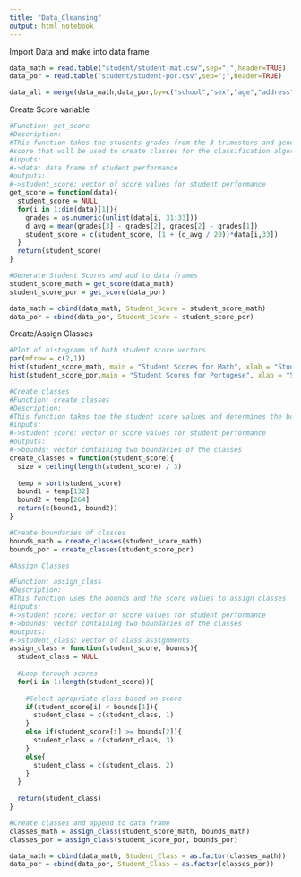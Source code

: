 ```yaml
---
title: "Data_Cleansing"
output: html_notebook
---
```

Import Data and make into data frame
```r
data_math = read.table("student/student-mat.csv",sep=";",header=TRUE)
data_por = read.table("student/student-por.csv",sep=";",header=TRUE)

data_all = merge(data_math,data_por,by=c("school","sex","age","address","famsize","Pstatus","Medu","Fedu","Mjob","Fjob","reason","nursery","internet"))
```

Create Score variable
```r
#Function: get_score
#Description:
#This function takes the students grades from the 3 trimesters and generates a 
#score that will be used to create classes for the classification algorithms
#inputs:
#->data: data frame of student performance
#outputs:
#->student_score: vector of score values for student performance
get_score = function(data){
  student_score = NULL
  for(i in 1:dim(data)[1]){
    grades = as.numeric(unlist(data[i, 31:33]))
    d_avg = mean(grades[3] - grades[2], grades[2] - grades[1])
    student_score = c(student_score, (1 + (d_avg / 20))*data[i,33])
  }
  return(student_score)
}

#Generate Student Scores and add to data frames
student_score_math = get_score(data_math)
student_score_por = get_score(data_por)

data_math = cbind(data_math, Student_Score = student_score_math)
data_por = cbind(data_por, Student_Score = student_score_por)

```

Create/Assign Classes
```r
#Plot of histograms of both student score vectors
par(mfrow = c(2,1))
hist(student_score_math, main = "Student Scores for Math", xlab = "Student Score")
hist(student_score_por,main = "Student Scores for Portugese", xlab = "Student Score")

#Create classes
#Function: create_classes
#Description:
#This function takes the the student score values and determines the boundaries of each class
#inputs:
#->student score: vector of score values for student performance
#outputs:
#->bounds: vector containing two boundaries of the classes
create_classes = function(student_score){
  size = ceiling(length(student_score) / 3)
  
  temp = sort(student_score)
  bound1 = temp[132]
  bound2 = temp[264]
  return(c(bound1, bound2))
}

#Create boundaries of classes
bounds_math = create_classes(student_score_math)
bounds_por = create_classes(student_score_por)

#Assign Classes

#Function: assign_class
#Description:
#This function uses the bounds and the score values to assign classes
#inputs:
#->student score: vector of score values for student performance
#->bounds: vector containing two boundaries of the classes
#outputs:
#->student_class: vector of class assignments
assign_class = function(student_score, bounds){
  student_class = NULL
  
  #Loop through scores
  for(i in 1:length(student_score)){
    
    #Select apropriate class based on score
    if(student_score[i] < bounds[1]){
      student_class = c(student_class, 1)
    }
    else if(student_score[i] >= bounds[2]){
      student_class = c(student_class, 3)
    }
    else{
      student_class = c(student_class, 2)
    }
  }
  
  return(student_class)
}

#Create classes and append to data frame
classes_math = assign_class(student_score_math, bounds_math)
classes_por = assign_class(student_score_por, bounds_por)

data_math = cbind(data_math, Student_Class = as.factor(classes_math))
data_por = cbind(data_por, Student_Class = as.factor(classes_por))

```
